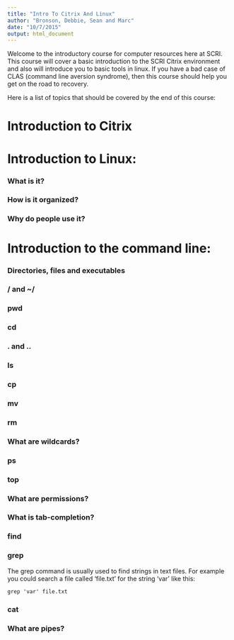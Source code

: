 ```yaml
---
title: "Intro To Citrix And Linux"
author: "Bronson, Debbie, Sean and Marc"
date: "10/7/2015"
output: html_document
---
```


Welcome to the introductory course for computer resources here at SCRI.  This course will cover a basic introduction to the SCRI Citrix environment and also will introduce you to basic tools in linux.  If you have a bad case of CLAS (command line aversion syndrome), then this course should help you get on the road to recovery.


Here is a list of topics that should be covered by the end of this course:

# Introduction to Citrix

# Introduction to Linux: 

### What is it?  

### How is it organized?  

### Why do people use it?

# Introduction to the command line: 

### Directories, files and executables

### / and ~/

### pwd

### cd

### . and ..

### ls

### cp

### mv

### rm

### What are wildcards?

### ps

### top

### What are permissions?

### What is tab-completion?

### find

### grep

The grep command is usually used to find strings in text files. For example you could search a file called 'file.txt' for the string 'var' like this:

```{}
grep 'var' file.txt
```


### cat

### What are pipes?








